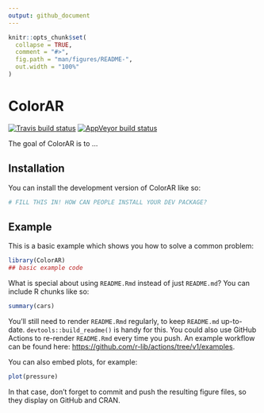 ```yaml
---
output: github_document
---
```


<!-- README.md is generated from README.Rmd. Please edit that file -->

```r
knitr::opts_chunk$set(
  collapse = TRUE,
  comment = "#>",
  fig.path = "man/figures/README-",
  out.width = "100%"
)
```

# ColorAR

<!-- badges: start -->
[![Travis build status](https://travis-ci.com/agarciaEE/ColorAR.svg?branch=main)](https://travis-ci.com/agarciaEE/ColorAR)
[![AppVeyor build status](https://ci.appveyor.com/api/projects/status/github/agarciaEE/ColorAR?branch=main&svg=true)](https://ci.appveyor.com/project/agarciaEE/ColorAR)
<!-- badges: end -->

The goal of ColorAR is to ...

## Installation

You can install the development version of ColorAR like so:

``` r
# FILL THIS IN! HOW CAN PEOPLE INSTALL YOUR DEV PACKAGE?
```

## Example

This is a basic example which shows you how to solve a common problem:

```r
library(ColorAR)
## basic example code
```

What is special about using `README.Rmd` instead of just `README.md`? You can include R chunks like so:

```r
summary(cars)
```

You'll still need to render `README.Rmd` regularly, to keep `README.md` up-to-date. `devtools::build_readme()` is handy for this. You could also use GitHub Actions to re-render `README.Rmd` every time you push. An example workflow can be found here: <https://github.com/r-lib/actions/tree/v1/examples>.

You can also embed plots, for example:

```r
plot(pressure)
```

In that case, don't forget to commit and push the resulting figure files, so they display on GitHub and CRAN.
